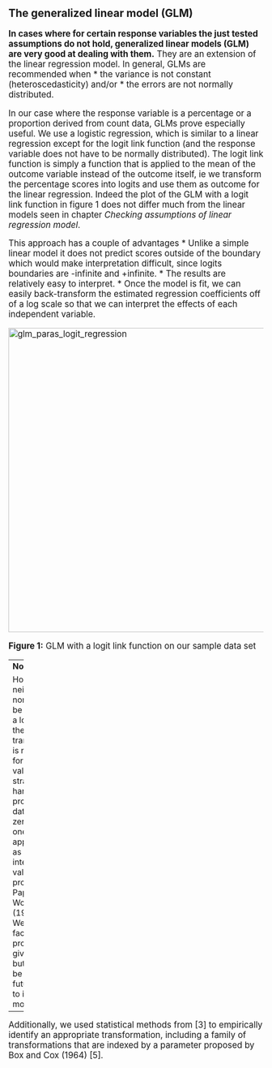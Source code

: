 ## The generalized linear model (GLM)
<big>

**In cases where for certain response variables the just tested assumptions do not hold, generalized linear models (GLM) are very good at dealing with them.** They are an extension of the linear regression model.
In general, GLMs are recommended when
* the variance is not constant (heteroscedasticity) and/or
* the errors are not normally distributed.

In our case where the response variable is a percentage or a proportion derived from count data, GLMs prove especially useful. We use a logistic regression, which is similar to a linear regression except for the logit link function (and the response variable does not have to be normally distributed). The logit link function is simply a function that is applied to the mean of the outcome variable instead of the outcome itself, ie we transform the percentage scores into logits and use them as outcome for the linear regression. Indeed the plot of the GLM with a logit link function in figure 1 does not differ much from the linear models seen in chapter _Checking assumptions of linear regression model_.

This approach has a couple of advantages
* Unlike a simple linear model it does not predict scores outside of the boundary which would make interpretation difficult, since logits boundaries are -infinite and +infinite.
* The results are relatively easy to interpret.
* Once the model is fit, we can easily back-transform the estimated regression coefficients off of a log scale so that we can interpret the effects of each independent variable.

<p>
    <img src="../img/glm_paras_logit_regression.png" alt="glm_paras_logit_regression" width="600px"/>
</p>
**Figure 1:** GLM with a logit link function on our sample data set

---
**Note:**

However, neither zeros nor ones can be included in a logit, since the logit transformation is not defined for those values. 
A strategy for handling proportions data in which zeros and ones may appear as well as intermediate values was proposed by Papke and Wooldridge (1996) [4]. We did not face this problem in the given data set but is might be relevant for future data set to improve our model.

---

<!--- Beta-Regression might be the model you are looking for. The following vignette shows how to apply beta regression in R using Cribari-Neto's and Zeileis's "betareg"-Package: ftp://cran.r-project.org/pub/R/web/packages/betareg/vignettes/betareg.pdf 
--->

Additionally, we used statistical methods from [3] to empirically identify an appropriate transformation, including a family of transformations that are indexed by a parameter proposed by Box and Cox (1964) [5].
</big>
